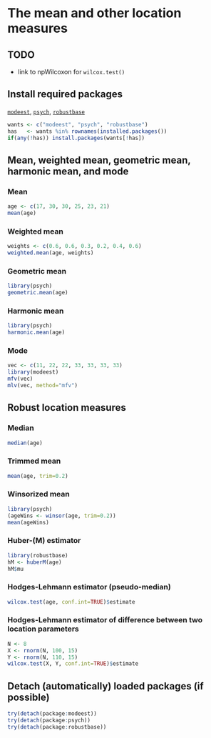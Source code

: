The mean and other location measures
=========================

TODO
-------------------------

 - link to npWilcoxon for `wilcox.test()`

Install required packages
-------------------------

[`modeest`](http://cran.r-project.org/package=modeest), [`psych`](http://cran.r-project.org/package=psych), [`robustbase`](http://cran.r-project.org/package=robustbase)

```r
wants <- c("modeest", "psych", "robustbase")
has   <- wants %in% rownames(installed.packages())
if(any(!has)) install.packages(wants[!has])
```

Mean, weighted mean, geometric mean, harmonic mean, and mode
-------------------------

### Mean

```r
age <- c(17, 30, 30, 25, 23, 21)
mean(age)
```

### Weighted mean

```r
weights <- c(0.6, 0.6, 0.3, 0.2, 0.4, 0.6)
weighted.mean(age, weights)
```

### Geometric mean

```r
library(psych)
geometric.mean(age)
```

### Harmonic mean

```r
library(psych)
harmonic.mean(age)
```

### Mode

```r
vec <- c(11, 22, 22, 33, 33, 33, 33)
library(modeest)
mfv(vec)
mlv(vec, method="mfv")
```

Robust location measures
-------------------------

### Median

```r
median(age)
```

### Trimmed mean

```r
mean(age, trim=0.2)
```

### Winsorized mean

```r
library(psych)
(ageWins <- winsor(age, trim=0.2))
mean(ageWins)
```

### Huber-\(M\) estimator

```r
library(robustbase)
hM <- huberM(age)
hM$mu
```

### Hodges-Lehmann estimator (pseudo-median)

```r
wilcox.test(age, conf.int=TRUE)$estimate
```

### Hodges-Lehmann estimator of difference between two location parameters

```r
N <- 8
X <- rnorm(N, 100, 15)
Y <- rnorm(N, 110, 15)
wilcox.test(X, Y, conf.int=TRUE)$estimate
```

Detach (automatically) loaded packages (if possible)
-------------------------

```r
try(detach(package:modeest))
try(detach(package:psych))
try(detach(package:robustbase))
```
